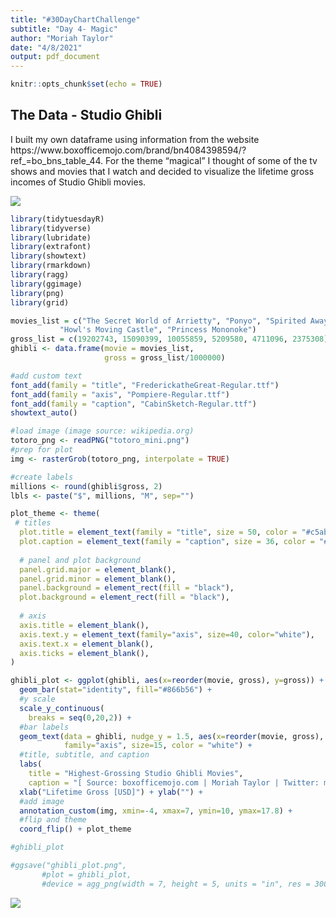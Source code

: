 ```yaml
---
title: "#30DayChartChallenge"
subtitle: "Day 4- Magic"
author: "Moriah Taylor"
date: "4/8/2021"
output: pdf_document
---
```


```r
knitr::opts_chunk$set(echo = TRUE)
```

## The Data - Studio Ghibli

I built my own dataframe using information from the website https://www.boxofficemojo.com/brand/bn4084398594/?ref_=bo_bns_table_44. For the theme "magical" I thought of some of the tv shows and movies that I watch and decided to visualize the lifetime gross incomes of Studio Ghibli movies.

![](totoro.png)

```r
library(tidytuesdayR)
library(tidyverse)
library(lubridate)
library(extrafont)
library(showtext)
library(rmarkdown)
library(ragg)
library(ggimage)
library(png)
library(grid)
```

```r
movies_list = c("The Secret World of Arrietty", "Ponyo", "Spirited Away", "The Wind Rises", 
           "Howl's Moving Castle", "Princess Mononoke")
gross_list = c(19202743, 15090399, 10055859, 5209580, 4711096, 2375308)
ghibli <- data.frame(movie = movies_list,
                     gross = gross_list/1000000)
```

```r
#add custom text
font_add(family = "title", "FrederickatheGreat-Regular.ttf")
font_add(family = "axis", "Pompiere-Regular.ttf")
font_add(family = "caption", "CabinSketch-Regular.ttf")
showtext_auto()

#load image (image source: wikipedia.org)
totoro_png <- readPNG("totoro_mini.png")
#prep for plot
img <- rasterGrob(totoro_png, interpolate = TRUE)

#create labels
millions <- round(ghibli$gross, 2)
lbls <- paste("$", millions, "M", sep="")

plot_theme <- theme(
 # titles
  plot.title = element_text(family = "title", size = 50, color = "#c5ab9c", hjust=1, vjust=0.5),
  plot.caption = element_text(family = "caption", size = 36, color = "#c5ab9c", hjust = 1),
  
  # panel and plot background
  panel.grid.major = element_blank(),
  panel.grid.minor = element_blank(),
  panel.background = element_rect(fill = "black"),
  plot.background = element_rect(fill = "black"),
  
  # axis
  axis.title = element_blank(),
  axis.text.y = element_text(family="axis", size=40, color="white"),
  axis.text.x = element_blank(),
  axis.ticks = element_blank(),
)

ghibli_plot <- ggplot(ghibli, aes(x=reorder(movie, gross), y=gross)) +
  geom_bar(stat="identity", fill="#866b56") +
  #y scale
  scale_y_continuous(
    breaks = seq(0,20,2)) +
  #bar labels
  geom_text(data = ghibli, nudge_y = 1.5, aes(x=reorder(movie, gross), y=gross, label=lbls), 
            family="axis", size=15, color = "white") +
  #title, subtitle, and caption
  labs(
    title = "Highest-Grossing Studio Ghibli Movies",
    caption = "[ Source: boxofficemojo.com | Moriah Taylor | Twitter: moriah_taylor58 | GitHub: moriahtaylor1  ]  ") + 
  xlab("Lifetime Gross [USD]") + ylab("") +
  #add image
  annotation_custom(img, xmin=-4, xmax=7, ymin=10, ymax=17.8) +
  #flip and theme
  coord_flip() + plot_theme

#ghibli_plot
```

```r
#ggsave("ghibli_plot.png",
       #plot = ghibli_plot,
       #device = agg_png(width = 7, height = 5, units = "in", res = 300))
```

![](ghibli_plot.png)